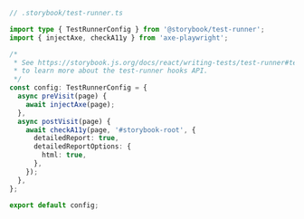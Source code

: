 ```ts
// .storybook/test-runner.ts

import type { TestRunnerConfig } from '@storybook/test-runner';
import { injectAxe, checkA11y } from 'axe-playwright';

/*
 * See https://storybook.js.org/docs/react/writing-tests/test-runner#test-hook-api
 * to learn more about the test-runner hooks API.
 */
const config: TestRunnerConfig = {
  async preVisit(page) {
    await injectAxe(page);
  },
  async postVisit(page) {
    await checkA11y(page, '#storybook-root', {
      detailedReport: true,
      detailedReportOptions: {
        html: true,
      },
    });
  },
};

export default config;
```
